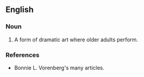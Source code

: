 {{rfd|sum of parts}}
==English==

===Noun===
{{en-noun}}

# A form of dramatic art where older adults perform.

===References===
*Bonnie L. Vorenberg's many articles.